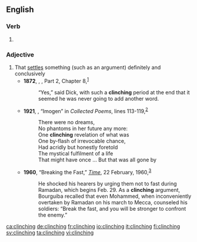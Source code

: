==English==

===Verb===
{{head|en|present participle}}

# {{present participle of|clinch|lang=en|nocat=1}}

===Adjective===
{{en-adj|-}}

# That [[settle]]s something (such as an argument) definitely and conclusively
#* '''1872''', {{w|Thomas Hardy}}, ''{{w|Under the Greenwood Tree}}'', Part 2, Chapter 8,<sup>[http://www.gutenberg.org/files/2662/2662-h/2662-h.htm]</sup>
#*: “Yes,” said Dick, with such a '''clinching''' period at the end that it seemed he was never going to add another word.
#* '''1921''', {{w|Edwin Arlington Robinson}}, “Imogen” in ''Collected Poems'', lines 113-119,<sup>[http://www.bartleby.com/233/304.html]</sup>
#*: There were no dreams,	
#*: No phantoms in her future any more:	
#*: One '''clinching''' revelation of what was
#*: One by-flash of irrevocable chance,	
#*: Had acridly but honestly foretold	
#*: The mystical fulfilment of a life	
#*: That might have once … But that was all gone by
#* '''1960''', “Breaking the Fast,” ''[[w:Time (magazine)|Time]]'', 22 February, 1960,<sup>[http://www.time.com/time/magazine/article/0,9171,939596,00.html]</sup>
#*: He shocked his hearers by urging them not to fast during Ramadan, which begins Feb. 29. As a '''clinching''' argument, Bourguiba recalled that even Mohammed, when inconveniently overtaken by Ramadan on his march to Mecca, counseled his soldiers: “Break the fast, and you will be stronger to confront the enemy.” 

[[ca:clinching]]
[[de:clinching]]
[[fr:clinching]]
[[io:clinching]]
[[it:clinching]]
[[fi:clinching]]
[[sv:clinching]]
[[ta:clinching]]
[[vi:clinching]]